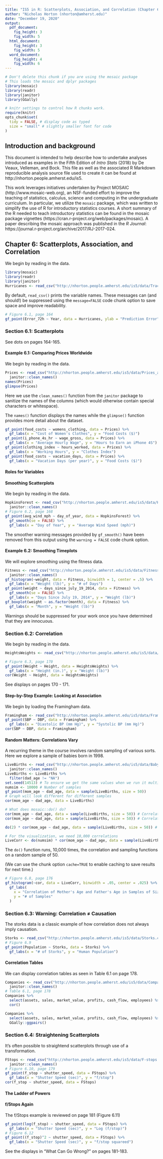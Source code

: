 ```yaml
---
title: "IS5 in R: Scatterplots, Association, and Correlation (Chapter 6)"
author: "Nicholas Horton (nhorton@amherst.edu)"
date: "December 19, 2020"
output: 
  pdf_document:
    fig_height: 3
    fig_width: 5
  html_document:
    fig_height: 3
    fig_width: 5
  word_document:
    fig_height: 4
    fig_width: 6
---
```



```r
# Don't delete this chunk if you are using the mosaic package
# This loads the mosaic and dplyr packages
library(mosaic)
library(readr)
library(janitor)
library(GGally)
```

```r
# knitr settings to control how R chunks work.
require(knitr)
opts_chunk$set(
  tidy = FALSE, # display code as typed
  size = "small" # slightly smaller font for code
)
```

## Introduction and background 

This document is intended to help describe how to undertake analyses introduced as examples in the Fifth Edition of *Intro Stats* (2018) by De Veaux, Velleman, and Bock.
This file as well as the associated R Markdown reproducible analysis source file used to create it can be found at http://nhorton.people.amherst.edu/is5.

This work leverages initiatives undertaken by Project MOSAIC (http://www.mosaic-web.org), an NSF-funded effort to improve the teaching of statistics, calculus, science and computing in the undergraduate curriculum.
In particular, we utilize the `mosaic` package, which was written to simplify the use of R for introductory statistics courses.
A short summary of the R needed to teach introductory statistics can be found in the mosaic package vignettes (https://cran.r-project.org/web/packages/mosaic).
A paper describing the mosaic approach was published in the *R Journal*: https://journal.r-project.org/archive/2017/RJ-2017-024.

## Chapter 6: Scatterplots, Association, and Correlation

We begin by reading in the data.

```r
library(mosaic)
library(readr)
library(janitor)
Hurricanes <- read_csv("http://nhorton.people.amherst.edu/is5/data/Tracking_hurricanes_2015.csv")
```

By default, `read_csv()` prints the variable names. These messages can (and should!) be suppressed using the `message=FALSE` code chunk option to save space and improve readability.  

```r
# Figure 6.1, page 164
gf_point(Error_72h ~ Year, data = Hurricanes, ylab = "Prediction Error")
```


### Section 6.1: Scatterplots

See dots on pages 164-165.

#### Example 6.1: Comparing Prices Worldwide

We begin by reading in the data.

```r
Prices <- read_csv("http://nhorton.people.amherst.edu/is5/data/Prices_and_Earnings.csv") %>%
  janitor::clean_names()
names(Prices)
glimpse(Prices)
```

Here we use the `clean_names()` function from the `janitor` package to sanitize the names of the columns (which would otherwise contain special characters or whitespace).   

The `names()` function displays the names while the `glimpse()` function provides more detail about the dataset.

```r
gf_point(food_costs ~ womens_clothing, data = Prices) %>%
  gf_labs(x = "Cost of Women's Clothes", y = "Food Costs ($)")
gf_point(i_phone_4s_hr ~ wage_gross, data = Prices) %>%
  gf_labs(x = "Average Hourly Wage", y = "Hours to Earn an iPhone 4S")
gf_point(clothing_index ~ hours_worked, data = Prices) %>%
  gf_labs(x = "Working Hours", y = "Clothes Index")
gf_point(food_costs ~ vacation_days, data = Prices) %>%
  gf_labs(x = "Vacation Days (per year)", y = "Food Costs ($)")
```

#### Roles for Variables

#### Smoothing Scatterplots

We begin by reading in the data.

```r
HopkinsForest <- read_csv("http://nhorton.people.amherst.edu/is5/data/Hopkins_Forest.csv") %>%
  janitor::clean_names()
# Figure 6.2, page 168
gf_point(avg_wind_mph ~ day_of_year, data = HopkinsForest) %>%
  gf_smooth(se = FALSE) %>%
  gf_labs(x = "Day of Year", y = "Average Wind Speed (mph)")
```

The smoother warning messages provided by `gf_smooth()` have been removed from this output
using the `warning = FALSE` code chunk option.

#### Example 6.2: Smoothing Timeplots

We will explore smoothing using the fitness data.

```r
Fitness <- read_csv("http://nhorton.people.amherst.edu/is5/data/Fitness_data.csv") %>%
  janitor::clean_names()
gf_histogram(~weight, data = Fitness, binwidth = 1, center = .5) %>%
  gf_labs(x = "Weight (lb)", y = "# of Days")
gf_point(weight ~ days_since_july_19_2014, data = Fitness) %>%
  gf_smooth(se = FALSE) %>%
  gf_labs(x = "Days Since July 19, 2014", y = "Weight (lb)")
gf_boxplot(weight ~ as.factor(month), data = Fitness) %>%
  gf_labs(x = "Month", y = "Weight (lb)")
```

Warnings should be suppressed for your work once you have determined that they are innocuous.

### Section 6.2: Correlation

We begin by reading in the data.

```r
HeightsWeights <- read_csv("http://nhorton.people.amherst.edu/is5/data/Heights_and_weights.csv")

# Figure 6.3, page 170
gf_point(Weight ~ Height, data = HeightsWeights) %>%
  gf_labs(x = "Height (in.)", y = "Weight (lb)")
cor(Weight ~ Height, data = HeightsWeights)
```

See displays on pages 170 - 171.

#### Step-by-Step Example: Looking at Association

We begin by loading the Framingham data.

```r
Framingham <- read_csv("http://nhorton.people.amherst.edu/is5/data/Framingham.csv")
gf_point(SBP ~ DBP, data = Framingham) %>%
  gf_labs(x = "Diastolic BP (mm Hg)", y = "Systolic BP (mm Hg)")
cor(SBP ~ DBP, data = Framingham)
```

#### Random Matters: Correlations Vary

A recurring theme in the course involves random sampling of various sorts.  
Here we explore a sample of babies born in 1998.

```r
LiveBirths <- read_csv("http://nhorton.people.amherst.edu/is5/data/Babysamp_98.csv") %>%
  janitor::clean_names()
LiveBirths <- LiveBirths %>%
  filter(dad_age != "NA")
set.seed(14513) # To ensure we get the same values when we run it multiple times
numsim <- 10000 # Number of samples
gf_point(mom_age ~ dad_age, data = sample(LiveBirths, size = 50))
# Graph will look different for different samples
cor(mom_age ~ dad_age, data = LiveBirths)

# What does mosaic::do() do?
cor(mom_age ~ dad_age, data = sample(LiveBirths, size = 50)) # Correlation of one random sample
cor(mom_age ~ dad_age, data = sample(LiveBirths, size = 50)) # Correlation of another random sample

do(2) * cor(mom_age ~ dad_age, data = sample(LiveBirths, size = 50)) # Finds the correlation twice

# For the visualization, we need 10,000 correlations
LiveCorr <- do(numsim) * cor(mom_age ~ dad_age, data = sample(LiveBirths, size = 50))
```

The `do()` function runs, 10,000 times, the correlation and sampling functions on a random sample of 50.  

(We can use the chunk option `cache=TRUE` to enable caching to save results for next time.) 

```r
# Figure 6.8, page 176
gf_histogram(~cor, data = LiveCorr, binwidth = .05, center = .025) %>%
  gf_labs(
    x = "Correlation of Mother's Age and Father's Age in Samples of Size 50",
    y = "# of Samples"
  )
```

### Section 6.3: Warning: Correlation $\neq$ Causation

The storks data is a classic example of how correlation does not always imply causation.

```r
Storks <- read_csv("http://nhorton.people.amherst.edu/is5/data/Storks.csv")
# Figure 6.9
gf_point(Population ~ Storks, data = Storks) %>%
  gf_labs(x = "# of Storks", y = "Human Population")
```

#### Correlation Tables

We can display correlation tables as seen in Table 6.1 on page 178.

```r
Companies <- read_csv("http://nhorton.people.amherst.edu/is5/data/Companies.csv") %>%
  janitor::clean_names()
# Table 6.1, page 178
Companies %>%
  select(assets, sales, market_value, profits, cash_flow, employees) %>%
  cor()
```

```r
Companies %>%
  select(assets, sales, market_value, profits, cash_flow, employees) %>%
  GGally::ggpairs()
```

### Section 6.4: Straightening Scatterplots

It's often possible to straightend scatterplots through use of a transformation.

```r
FStops <- read_csv("http://nhorton.people.amherst.edu/is5/data/F-stops.csv") %>%
  janitor::clean_names()
# Figure 6.10, page 179
gf_point(f_stop ~ shutter_speed, data = FStops) %>%
  gf_labs(x = "Shutter Speed (sec)", y = "f/stop")
cor(f_stop ~ shutter_speed, data = FStops)
```

#### The Ladder of Powers

#### f/Stops Again

The f/Stops example is reviewed on page 181 (Figure 6.11)

```r
gf_point(log(f_stop) ~ shutter_speed, data = FStops) %>%
  gf_labs(x = "Shutter Speed (sec)", y = "Log (f/stop)")
# Figure 6.12
gf_point((f_stop)^2 ~ shutter_speed, data = FStops) %>%
  gf_labs(x = "Shutter Speed (sec)", y = "f/stop squareed")
```

See the displays in "What Can Go Wrong?" on pages 181-183.
